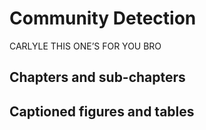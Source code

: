 # Community Detection {#cross}

CARLYLE THIS ONE'S FOR YOU BRO

## Chapters and sub-chapters



## Captioned figures and tables


